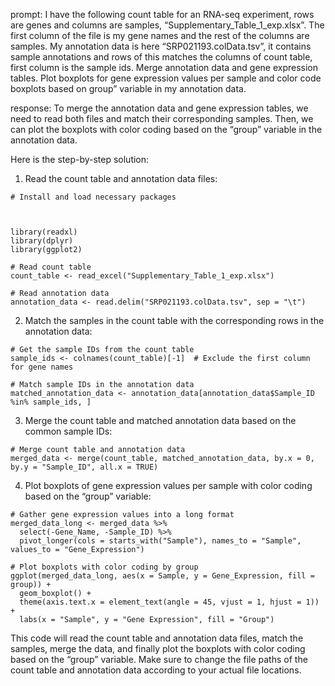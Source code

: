 prompt:
I have the following count table for an RNA-seq experiment, rows are genes and columns are samples, "Supplementary_Table_1_exp.xlsx". The first column of the file is my gene names and the rest of the columns are samples. My annotation data is here  "SRP021193.colData.tsv", it contains sample annotations and rows of this matches the columns of count table, first column is the sample ids. Merge annotation data and gene expression tables. Plot boxplots for gene expression values per sample and color code boxplots based on group" variable in my annotation data.

response:
To merge the annotation data and gene expression tables, we need to read both files and match their corresponding samples. Then, we can plot the boxplots with color coding based on the "group" variable in the annotation data.

Here is the step-by-step solution:

1. Read the count table and annotation data files:

```
# Install and load necessary packages



library(readxl)
library(dplyr)
library(ggplot2)

# Read count table
count_table <- read_excel("Supplementary_Table_1_exp.xlsx")

# Read annotation data
annotation_data <- read.delim("SRP021193.colData.tsv", sep = "\t")
```

2. Match the samples in the count table with the corresponding rows in the annotation data:

```
# Get the sample IDs from the count table
sample_ids <- colnames(count_table)[-1]  # Exclude the first column for gene names

# Match sample IDs in the annotation data
matched_annotation_data <- annotation_data[annotation_data$Sample_ID %in% sample_ids, ]
```

3. Merge the count table and matched annotation data based on the common sample IDs:

```
# Merge count table and annotation data
merged_data <- merge(count_table, matched_annotation_data, by.x = 0, by.y = "Sample_ID", all.x = TRUE)
```

4. Plot boxplots of gene expression values per sample with color coding based on the "group" variable:

```
# Gather gene expression values into a long format
merged_data_long <- merged_data %>%
  select(-Gene_Name, -Sample_ID) %>%
  pivot_longer(cols = starts_with("Sample"), names_to = "Sample", values_to = "Gene_Expression")

# Plot boxplots with color coding by group
ggplot(merged_data_long, aes(x = Sample, y = Gene_Expression, fill = group)) +
  geom_boxplot() +
  theme(axis.text.x = element_text(angle = 45, vjust = 1, hjust = 1)) +
  labs(x = "Sample", y = "Gene Expression", fill = "Group")
```

This code will read the count table and annotation data files, match the samples, merge the data, and finally plot the boxplots with color coding based on the "group" variable. Make sure to change the file paths of the count table and annotation data according to your actual file locations.
